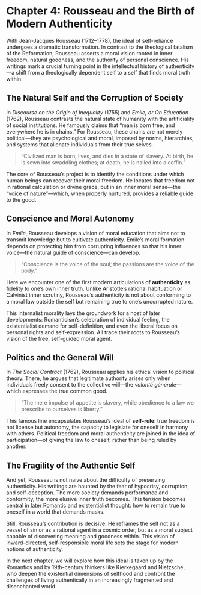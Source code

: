 # Chapter 4: Rousseau and the Birth of Modern Authenticity

With Jean-Jacques Rousseau (1712–1778), the ideal of self-reliance undergoes a dramatic transformation. In contrast to the theological fatalism of the Reformation, Rousseau asserts a moral vision rooted in inner freedom, natural goodness, and the authority of personal conscience. His writings mark a crucial turning point in the intellectual history of authenticity—a shift from a theologically dependent self to a self that finds moral truth within.

## The Natural Self and the Corruption of Society

In *Discourse on the Origin of Inequality* (1755) and *Emile, or On Education* (1762), Rousseau contrasts the natural state of humanity with the artificiality of social institutions. He famously claims that “man is born free, and everywhere he is in chains.” For Rousseau, these chains are not merely political—they are psychological and moral, imposed by norms, hierarchies, and systems that alienate individuals from their true selves.

> “Civilized man is born, lives, and dies in a state of slavery. At birth, he is sewn into swaddling clothes; at death, he is nailed into a coffin.”

The core of Rousseau’s project is to identify the conditions under which human beings can recover their moral freedom. He locates that freedom not in rational calculation or divine grace, but in an inner moral sense—the “voice of nature”—which, when properly nurtured, provides a reliable guide to the good.

## Conscience and Moral Autonomy

In *Emile*, Rousseau develops a vision of moral education that aims not to transmit knowledge but to cultivate authenticity. Emile’s moral formation depends on protecting him from corrupting influences so that his inner voice—the natural guide of conscience—can develop.

> “Conscience is the voice of the soul; the passions are the voice of the body.”

Here we encounter one of the first modern articulations of **authenticity** as fidelity to one’s own inner truth. Unlike Aristotle’s rational habituation or Calvinist inner scrutiny, Rousseau’s authenticity is not about conforming to a moral law outside the self but remaining true to one’s uncorrupted nature.

This internalist morality lays the groundwork for a host of later developments: Romanticism’s celebration of individual feeling, the existentialist demand for self-definition, and even the liberal focus on personal rights and self-expression. All trace their roots to Rousseau’s vision of the free, self-guided moral agent.

## Politics and the General Will

In *The Social Contract* (1762), Rousseau applies his ethical vision to political theory. There, he argues that legitimate authority arises only when individuals freely consent to the collective will—the *volonté générale*—which expresses the true common good.

> “The mere impulse of appetite is slavery, while obedience to a law we prescribe to ourselves is liberty.”

This famous line encapsulates Rousseau’s ideal of **self-rule**: true freedom is not license but autonomy, the capacity to legislate for oneself in harmony with others. Political freedom and moral authenticity are joined in the idea of participation—of giving the law to oneself, rather than being ruled by another.

## The Fragility of the Authentic Self

And yet, Rousseau is not naive about the difficulty of preserving authenticity. His writings are haunted by the fear of hypocrisy, corruption, and self-deception. The more society demands performance and conformity, the more elusive inner truth becomes. This tension becomes central in later Romantic and existentialist thought: how to remain true to oneself in a world that demands masks.

Still, Rousseau’s contribution is decisive. He reframes the self not as a vessel of sin or as a rational agent in a cosmic order, but as a moral subject capable of discovering meaning and goodness within. This vision of inward-directed, self-responsible moral life sets the stage for modern notions of authenticity.

In the next chapter, we will explore how this ideal is taken up by the Romantics and by 19th-century thinkers like Kierkegaard and Nietzsche, who deepen the existential dimensions of selfhood and confront the challenges of living authentically in an increasingly fragmented and disenchanted world.
